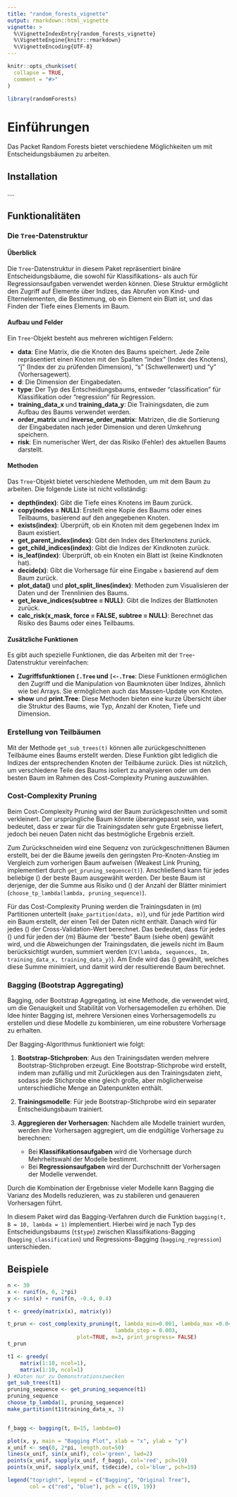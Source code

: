 ```yaml
---
title: "random_forests_vignette"
output: rmarkdown::html_vignette
vignette: >
  %\VignetteIndexEntry{random_forests_vignette}
  %\VignetteEngine{knitr::rmarkdown}
  %\VignetteEncoding{UTF-8}
---
```





```r
knitr::opts_chunk$set(
  collapse = TRUE,
  comment = "#>"
)
```

```r
library(randomForests)
```


# Einführungen
Das Packet Random Forests bietet verschiedene Möglichkeiten um mit Entscheidungsbäumen zu arbeiten.

## Installation
....

## Funktionalitäten
### Die `Tree`-Datenstruktur

#### Überblick

Die `Tree`-Datenstruktur in diesem Paket repräsentiert binäre Entscheidungsbäume, die sowohl für Klassifikations- als auch für Regressionsaufgaben verwendet werden können. Diese Struktur ermöglicht den Zugriff auf Elemente über Indizes, das Abrufen von Kind- und Elternelementen, die Bestimmung, ob ein Element ein Blatt ist, und das Finden der Tiefe eines Elements im Baum.

#### Aufbau und Felder

Ein `Tree`-Objekt besteht aus mehreren wichtigen Feldern:

- **data**: Eine Matrix, die die Knoten des Baums speichert. Jede Zeile repräsentiert einen Knoten mit den Spalten "index" (Index des Knotens), "j" (Index der zu prüfenden Dimension), "s" (Schwellenwert) und "y" (Vorhersagewert).
- **d**: Die Dimension der Eingabedaten.
- **type**: Der Typ des Entscheidungsbaums, entweder "classification" für Klassifikation oder "regression" für Regression.
- **training_data_x** und **training_data_y**: Die Trainingsdaten, die zum Aufbau des Baums verwendet werden.
- **order_matrix** und **inverse_order_matrix**: Matrizen, die die Sortierung der Eingabedaten nach jeder Dimension und deren Umkehrung speichern.
- **risk**: Ein numerischer Wert, der das Risiko (Fehler) des aktuellen Baums darstellt.

#### Methoden

Das `Tree`-Objekt bietet verschiedene Methoden, um mit dem Baum zu arbeiten.
Die folgende Liste ist nicht vollständig:


- **depth(index)**: Gibt die Tiefe eines Knotens im Baum zurück.
- **copy(nodes = NULL)**: Erstellt eine Kopie des Baums oder eines Teilbaums, basierend auf den angegebenen Knoten.
- **exists(index)**: Überprüft, ob ein Knoten mit dem gegebenen Index im Baum existiert.
- **get_parent_index(index)**: Gibt den Index des Elterknotens zurück.
- **get_child_indices(index)**: Gibt die Indizes der Kindknoten zurück.
- **is_leaf(index)**: Überprüft, ob ein Knoten ein Blatt ist (keine Kindknoten hat).
- **decide(x)**: Gibt die Vorhersage für eine Eingabe `x` basierend auf dem Baum zurück.
- **plot_data()** und **plot_split_lines(index)**: Methoden zum Visualisieren der Daten und der Trennlinien des Baums.
- **get_leave_indices(subtree = NULL)**: Gibt die Indizes der Blattknoten zurück.
- **calc_risk(x_mask, force = FALSE, subtree = NULL)**: Berechnet das Risiko des Baums oder eines Teilbaums.

#### Zusätzliche Funktionen

Es gibt auch spezielle Funktionen, die das Arbeiten mit der `Tree`-Datenstruktur vereinfachen:

- **Zugriffsfunktionen `[.Tree` und `[<-.Tree`**: Diese Funktionen ermöglichen den Zugriff und die Manipulation von Baumknoten über Indizes, ähnlich wie bei Arrays. Sie ermöglichen auch das Massen-Update von Knoten.
- **show** und **print.Tree**: Diese Methoden bieten eine kurze Übersicht über die Struktur des Baums, wie Typ, Anzahl der Knoten, Tiefe und Dimension.

### Erstellung von Teilbäumen

Mit der Methode `get_sub_trees(t)` können alle zurückgeschnittenen Teilbäume eines Baums erstellt werden. Diese Funktion gibt lediglich die Indizes der entsprechenden Knoten der Teilbäume zurück. Dies ist nützlich, um verschiedene Teile des Baums isoliert zu analysieren oder um den besten Baum im Rahmen des Cost-Complexity Pruning auszuwählen.



### Cost-Complexity Pruning

Beim Cost-Complexity Pruning wird der Baum zurückgeschnitten und somit verkleinert. Der ursprüngliche Baum könnte überangepasst sein, was bedeutet, dass er zwar für die Trainingsdaten sehr gute Ergebnisse liefert, jedoch bei neuen Daten nicht das bestmögliche Ergebnis erzielt.

Zum Zurückschneiden wird eine Sequenz von zurückgeschnittenen Bäumen erstellt, bei der die Bäume jeweils den geringsten Pro-Knoten-Anstieg im Vergleich zum vorherigen Baum aufweisen (Weakest Link Pruning, implementiert durch `get_pruning_sequence(t)`). Anschließend kann für jedes beliebige \(\lambda \in \mathbb{R}\) der beste Baum ausgewählt werden. Der beste Baum ist derjenige, der die Summe aus Risiko und \(\lambda \times\) der Anzahl der Blätter minimiert (`choose_tp_lambda(lambda, pruning_sequence)`).

Für das Cost-Complexity Pruning werden die Trainingsdaten in \(m\) Partitionen unterteilt (`make_partition(data, m)`), und für jede Partition wird ein Baum erstellt, der einen Teil der Daten nicht enthält. Danach wird für jedes \(\lambda\) der Cross-Validation-Wert berechnet. Das bedeutet, dass für jedes \(\lambda\) und für jeden der \(m\) Bäume der "beste" Baum (siehe oben) gewählt wird, und die Abweichungen der Trainingsdaten, die jeweils nicht im Baum berücksichtigt wurden, summiert werden (`CV(lambda, sequences, Im, training_data_x, training_data_y)`). Am Ende wird das \(\lambda\) gewählt, welches diese Summe minimiert, und damit wird der resultierende Baum berechnet.

### Bagging (Bootstrap Aggregating)

Bagging, oder Bootstrap Aggregating, ist eine Methode, die verwendet wird, um die Genauigkeit und Stabilität von Vorhersagemodellen zu erhöhen. Die Idee hinter Bagging ist, mehrere Versionen eines Vorhersagemodells zu erstellen und diese Modelle zu kombinieren, um eine robustere Vorhersage zu erhalten.


Der Bagging-Algorithmus funktioniert wie folgt:

1. **Bootstrap-Stichproben**: Aus den Trainingsdaten werden mehrere Bootstrap-Stichproben erzeugt. Eine Bootstrap-Stichprobe wird erstellt, indem man zufällig und mit Zurücklegen aus den Trainingsdaten zieht, sodass jede Stichprobe eine gleich große, aber möglicherweise unterschiedliche Menge an Datenpunkten enthält.

2. **Trainingsmodelle**: Für jede Bootstrap-Stichprobe wird ein separater Entscheidungsbaum trainiert.

3. **Aggregieren der Vorhersagen**: Nachdem alle Modelle trainiert wurden, werden ihre Vorhersagen aggregiert, um die endgültige Vorhersage zu berechnen:
    - Bei **Klassifikationsaufgaben** wird die Vorhersage durch Mehrheitswahl der Modelle bestimmt.
    - Bei **Regressionsaufgaben** wird der Durchschnitt der Vorhersagen der Modelle verwendet.

Durch die Kombination der Ergebnisse vieler Modelle kann Bagging die Varianz des Modells reduzieren, was zu stabileren und genaueren Vorhersagen führt.


In diesem Paket wird das Bagging-Verfahren durch die Funktion `bagging(t, B = 10, lambda = 1)` implementiert. Hierbei wird je nach Typ des Entscheidungsbaums (`t$type`) zwischen Klassifikations-Bagging (`bagging_classification`) und Regressions-Bagging (`bagging_regression`) unterschieden.


## Beispiele
```r
n <- 30
x <- runif(n, 0, 2*pi)
y <- sin(x) + runif(n, -0.4, 0.4)

t <- greedy(matrix(x), matrix(y))

t_prun <- cost_complexity_pruning(t, lambda_min=0.001, lambda_max =0.04, 
                                  lambda_step = 0.003, 
                      plot=TRUE, m=3, print_progress= FALSE)
t_prun

t1 <- greedy(
    matrix(1:10, ncol=1),
    matrix(1:10, ncol=1)
) #Daten nur zu Demonstrationszwecken
get_sub_trees(t1)
pruning_sequence <- get_pruning_sequence(t1)
pruning_sequence
choose_tp_lambda(1, pruning_sequence)
make_partition(t1$training_data_x, 3)


f_bagg <- bagging(t, B=15, lambda=0)

plot(x, y, main = "Bagging Plot", xlab = "x", ylab = "y")
x_unif <- seq(0, 2*pi, length.out=50)
lines(x_unif, sin(x_unif), col='green', lwd=2)
points(x_unif, sapply(x_unif, f_bagg), col='red', pch=19)
points(x_unif, sapply(x_unif, t$decide), col='blue', pch=19)

legend("topright", legend = c("Bagging", "Original Tree"),
       col = c("red", "blue"), pch = c(19, 19))
```